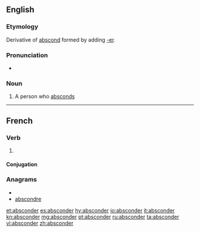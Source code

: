 ==English==

===Etymology===
Derivative of [[abscond]] formed by adding [[-er]].

===Pronunciation===
* {{rhymes|ɒndə(r)}}

===Noun===
{{en-noun}}

# A person who [[abscond]]s

----

==French==

===Verb===
{{fr-verb}}

# {{obsolete|lang=fr}} {{alternative form of|abscondre|lang=fr}}

====Conjugation====
{{fr-conj-er|abscond}}

===Anagrams===
* {{alphagram|abcdenors}}
* [[abscondre#French|abscondre]]

[[et:absconder]]
[[es:absconder]]
[[hy:absconder]]
[[io:absconder]]
[[it:absconder]]
[[kn:absconder]]
[[mg:absconder]]
[[pt:absconder]]
[[ru:absconder]]
[[ta:absconder]]
[[vi:absconder]]
[[zh:absconder]]